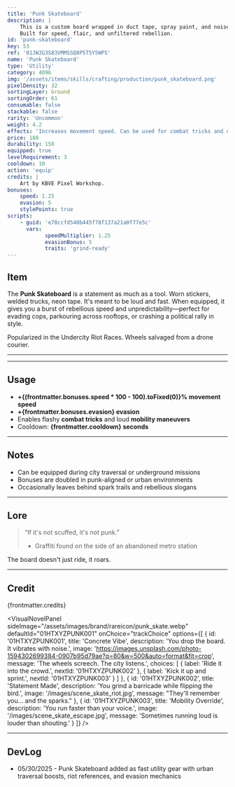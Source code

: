 ```yaml
---
title: 'Punk Skateboard'
description: |
    This is a custom board wrapped in duct tape, spray paint, and noise. 
    Built for speed, flair, and unfiltered rebellion.
id: 'punk-skateboard'
key: 53
ref: '01JWJG3S83VMMSSQ8P5T5Y5WPS'
name: 'Punk Skateboard'
type: 'Utility'
category: 4096
img: '/assets/items/skills/crafting/production/punk_skateboard.png'
pixelDensity: 32
sortingLayer: Ground
sortingOrder: 61
consumable: false
stackable: false
rarity: 'Uncommon'
weight: 4.2
effects: 'Increases movement speed. Can be used for combat tricks and distraction.'
price: 180
durability: 150
equipped: true
levelRequirement: 3
cooldown: 10
action: 'equip'
credits: |
    Art by KBVE Pixel Workshop.
bonuses:
    speed: 1.25
    evasion: 5
    stylePoints: true
scripts:
    - guid: 'e78ccfd540b445f78f137a21a0f77e5c'
      vars:
            speedMultiplier: 1.25
            evasionBonus: 5
            traits: 'grind-ready'
---
```



## Item

The **Punk Skateboard** is a statement as much as a tool. 
Worn stickers, welded trucks, neon tape. It's meant to be loud and fast. 
When equipped, it gives you a burst of rebellious speed and unpredictability—perfect for evading cops, parkouring across rooftops, or crashing a political rally in style.

Popularized in the Undercity Riot Races. 
Wheels salvaged from a drone courier. 

---

<ItemDBPanel data={frontmatter} />

---

## Usage

- **+{(frontmatter.bonuses.speed * 100 - 100).toFixed(0)}% movement speed**  
- **+{frontmatter.bonuses.evasion} evasion**  
- Enables flashy **combat tricks** and loud **mobility maneuvers**  
- Cooldown: **{frontmatter.cooldown} seconds**

---

## Notes

- Can be equipped during city traversal or underground missions  
- Bonuses are doubled in punk-aligned or urban environments  
- Occasionally leaves behind spark trails and rebellious slogans

---

## Lore

> “If it's not scuffed, it's not punk.”  
> - Graffiti found on the side of an abandoned metro station

The board doesn't just ride, it roars.

---

## Credit

{frontmatter.credits}

<VisualNovelPanel
  sideImage="/assets/images/brand/rareicon/punk_skate.webp"
  defaultId="01HTXYZPUNK001"
  onChoice="trackChoice"
  options={[
    {
      id: '01HTXYZPUNK001',
      title: 'Concrete Vibe',
      description: 'You drop the board. It vibrates with noise.',
      image: 'https://images.unsplash.com/photo-1594302699384-0907b95d79ae?q=80&w=500&auto=format&fit=crop',
      message: 'The wheels screech. The city listens.',
      choices: [
        { label: 'Ride it into the crowd.', nextId: '01HTXYZPUNK002' },
        { label: 'Kick it up and sprint.', nextId: '01HTXYZPUNK003' }
      ]
    },
    {
      id: '01HTXYZPUNK002',
      title: 'Statement Made',
      description: 'You grind a barricade while flipping the bird.',
      image: '/images/scene_skate_riot.jpg',
      message: "They'll remember you… and the sparks."
    },
    {
      id: '01HTXYZPUNK003',
      title: 'Mobility Override',
      description: 'You run faster than your voice.',
      image: '/images/scene_skate_escape.jpg',
      message: 'Sometimes running loud is louder than shouting.'
    }
  ]}
/>

---

## DevLog

- 05/30/2025 - Punk Skateboard added as fast utility gear with urban traversal boosts, riot references, and evasion mechanics
